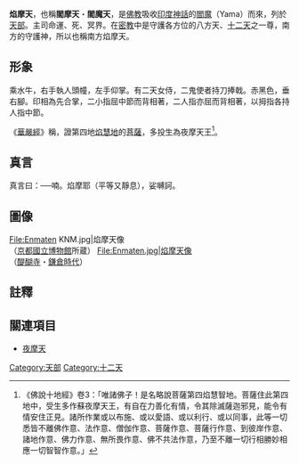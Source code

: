 '''焰摩天'''，也稱'''閻摩天'''・'''閻魔天'''，是[[佛教|佛教]]吸收[[印度神話|印度神話]]的[[閻魔|閻魔]]（Yama）而來，列於[[天部|天部]]。主司命運、死、冥界。在[[密宗|密教]]中是守護各方位的八方天、[[十二天|十二天]]之一尊，南方的守護神，所以也稱南方焰摩天。

== 形象 ==
乘水牛，右手執人頭幢，左手仰掌。有二天女侍，二鬼使者持刀捧戟。赤黑色，垂右腳。印相為先合掌，二小指屈中節而背相著，二人指亦屈而背相著，以拇指各持人指中節。

《[[華嚴經|華嚴經]]》稱，證第四地[[焰慧地|焰慧地]]的[[菩薩|菩薩]]，多投生為夜摩天王<ref>《佛說十地經》卷3：「唯諸佛子！是名略說菩薩第四焰慧智地。菩薩住此第四地中，受生多作蘇夜摩天王，有自在力善化有情，令其除滅薩迦邪見，能令有情安住正見。諸所作業或以布施、或以愛語、或以利行、或以同事，此等一切悉皆不離佛作意、法作意、僧伽作意、菩薩作意、菩薩行作意、到彼岸作意、諸地作意、佛力作意、無所畏作意、佛不共法作意，乃至不離一切行相勝妙相應一切智智作意。」</ref>。

==真言==
真言曰：──喃。焰摩耶（平等又靜息），娑嚩訶。

==圖像==
<gallery widths="220px" heights="252px" >
File:Enmaten KNM.jpg|焰摩天像<br />（[[京都國立博物館|京都國立博物館]]所蔵）
File:Enmaten.jpg|焰摩天像<br />（[[醍醐寺|醍醐寺]]・[[鎌倉時代|鎌倉時代]]）
</gallery>

== 註釋 ==
{{reflist}}
== 關連項目 ==
*[[夜摩天|夜摩天]]

[[Category:天部|Category:天部]]
[[Category:十二天|Category:十二天]]
